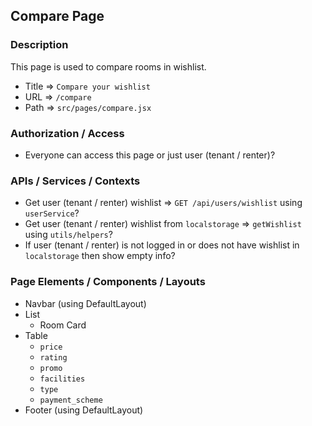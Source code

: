 ## Compare Page

### Description

This page is used to compare rooms in wishlist.

- Title => `Compare your wishlist`
- URL => `/compare`
- Path => `src/pages/compare.jsx`

### Authorization / Access

- Everyone can access this page or just user (tenant / renter)?

### APIs / Services / Contexts

- Get user (tenant / renter) wishlist => `GET /api/users/wishlist` using `userService`?
- Get user (tenant / renter) wishlist from `localstorage` => `getWishlist` using `utils/helpers`?
- If user (tenant / renter) is not logged in or does not have wishlist in `localstorage` then show empty info?

### Page Elements / Components / Layouts

- Navbar (using DefaultLayout)
- List
  - Room Card
- Table
  - `price`
  - `rating`
  - `promo`
  - `facilities`
  - `type`
  - `payment_scheme`
- Footer (using DefaultLayout)
